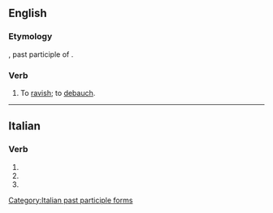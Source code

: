 ==English==

===Etymology===
{{etyl|la|en}} {{lena}} {{m|la|stupratus}}, past participle of {{m|la|stuprare||to ravish}}.

===Verb===
{{en-verb|stuprat}}

# {{lb|en|transitive|archaic}} To [[ravish]]; to [[debauch]].
#: {{rfquotek|Heywood}}

{{Webster 1913}}

----

==Italian==

===Verb===
{{head|it|verb form}}

# {{inflection of|stuprare||2|p|pres|indc|lang=it}}
# {{inflection of|stuprare||2|p|impr|lang=it}}
# {{feminine plural of|stuprato|lang=it}}

[[Category:Italian past participle forms]]